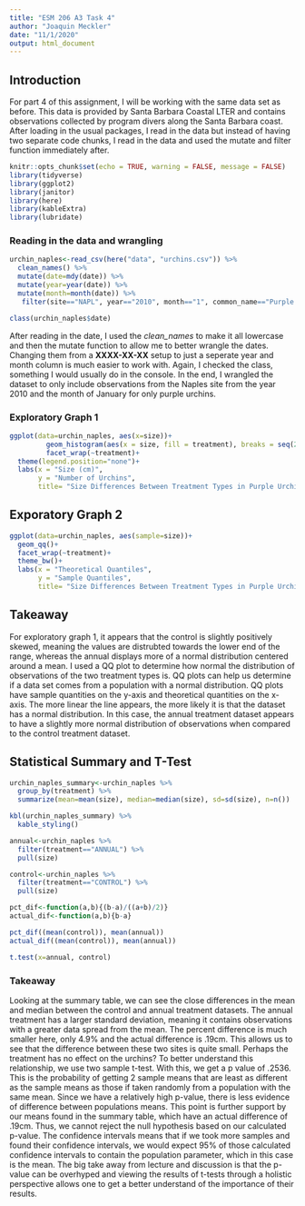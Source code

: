 ```yaml
---
title: "ESM 206 A3 Task 4"
author: "Joaquin Meckler"
date: "11/1/2020"
output: html_document
---
```

## Introduction 
For part 4 of this assignment, I will be working with the same data set as before. This data is provided by Santa Barbara Coastal LTER and contains observations collected by program divers along the Santa Barbara coast. After loading in the usual packages, I read in the data but instead of having two separate code chunks, I read in the data and used the mutate and filter function immediately after. 
```r
knitr::opts_chunk$set(echo = TRUE, warning = FALSE, message = FALSE)
library(tidyverse)
library(ggplot2)
library(janitor)
library(here)
library(kableExtra)
library(lubridate)
```

### Reading in the data and wrangling 
```r
urchin_naples<-read_csv(here("data", "urchins.csv")) %>% 
  clean_names() %>% 
  mutate(date=mdy(date)) %>% 
  mutate(year=year(date)) %>% 
  mutate(month=month(date)) %>% 
   filter(site=="NAPL", year=="2010", month=="1", common_name=="Purple Urchin")

class(urchin_naples$date)
```
After reading in the date, I used the *clean_names* to make it all lowercase and then the mutate function to allow me to better wrangle the dates. Changing them from a **XXXX-XX-XX** setup to just a seperate year and month column is much easier to work with. Again, I checked the class, something I would usually do in the console. In the end, I wrangled the dataset to only include observations from the Naples site from the year 2010 and the month of January for only purple urchins.

### Exploratory Graph 1 
```r
ggplot(data=urchin_naples, aes(x=size))+
         geom_histogram(aes(x = size, fill = treatment), breaks = seq(2,6,.5), alpha = .6)+
         facet_wrap(~treatment)+
  theme(legend.position="none")+
  labs(x = "Size (cm)", 
       y = "Number of Urchins", 
       title= "Size Differences Between Treatment Types in Purple Urchin")
```


## Exporatory Graph 2
```r
ggplot(data=urchin_naples, aes(sample=size))+
  geom_qq()+
  facet_wrap(~treatment)+
  theme_bw()+ 
  labs(x = "Theoretical Quantiles", 
       y = "Sample Quantiles", 
       title= "Size Differences Between Treatment Types in Purple Urchin")
```
## Takeaway 

For exploratory graph 1, it appears that the control is slightly positively skewed, meaning the values are distrubted towards the lower end of the range, whereas the annual displays more of a normal distribution centered around a mean.  I used a QQ plot to determine how normal the distribution of observations of the two treatment types is. QQ plots can help us determine if a data set comes from a population with a normal distribution. QQ plots have sample quantities on the y-axis and theoretical quantities on the x-axis. The more linear the line appears, the more likely it is that the dataset has a normal distribution. In this case, the annual treatment dataset appears to have a slightly more normal distribution of observations when compared to the control treatment dataset. 

## Statistical Summary and T-Test
```r
urchin_naples_summary<-urchin_naples %>% 
  group_by(treatment) %>% 
  summarize(mean=mean(size), median=median(size), sd=sd(size), n=n())

kbl(urchin_naples_summary) %>% 
  kable_styling()


```




```r

annual<-urchin_naples %>% 
  filter(treatment=="ANNUAL") %>% 
  pull(size)

control<-urchin_naples %>% 
  filter(treatment=="CONTROL") %>% 
  pull(size)

pct_dif<-function(a,b){(b-a)/((a+b)/2)}
actual_dif<-function(a,b){b-a}

pct_dif((mean(control)), mean(annual))
actual_dif((mean(control)), mean(annual))
```

```r
t.test(x=annual, control)
```
### Takeaway

Looking at the summary table, we can see the close differences in the mean and median between the control and annual treatment datasets. The annual treatment has a larger standard deviation, meaning it contains observations with a greater data spread from the mean. The percent difference is much smaller here, only 4.9% and the actual difference is .19cm. This allows us to see that the difference between these two sites is quite small. Perhaps the treatment has no effect on the urchins? 
To better understand this relationship, we use two sample t-test. With this, we get a p value of .2536. This is the probability of getting 2 sample means that are least as different as the sample means as those if taken randomly from a population with the same mean. Since we have a relatively high p-value, there is less evidence of difference between populations means. This point is further support by our means found in the summary table, which have an actual difference of .19cm. Thus, we cannot reject the null hypothesis based on our calculated p-value. The confidence intervals means that if we took more samples and found their confidence intervals, we would expect 95% of those calculated confidence intervals to contain the population parameter, which in this case is the mean.
The big take away from lecture and discussion is that the p-value can be overhyped and viewing the results of t-tests through a holistic perspective allows one to get a better understand of the importance of their results. 
